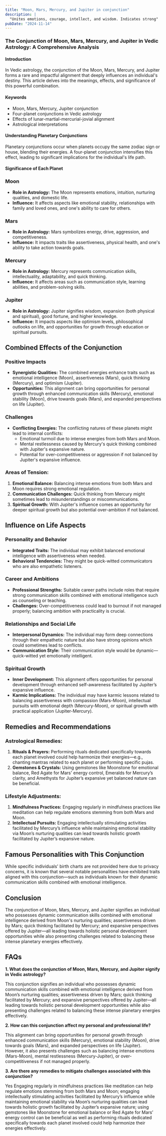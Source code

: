 ```yaml
---
title: "Moon, Mars, Mercury, and Jupiter in conjunction"
description: |
  "Unites emotions, courage, intellect, and wisdom. Indicates strong"
pubDate: "2024-11-14"
---
```


### The Conjunction of Moon, Mars, Mercury, and Jupiter in Vedic Astrology: A Comprehensive Analysis

#### Introduction

In Vedic astrology, the conjunction of the Moon, Mars, Mercury, and Jupiter forms a rare and impactful alignment that deeply influences an individual's destiny. This article delves into the meanings, effects, and significance of this powerful combination.

#### Keywords

- Moon, Mars, Mercury, Jupiter conjunction
- Four-planet conjunctions in Vedic astrology
- Effects of lunar-martial-mercurial-jovial alignment
- Astrological interpretations

#### Understanding Planetary Conjunctions

Planetary conjunctions occur when planets occupy the same zodiac sign or house, blending their energies. A four-planet conjunction intensifies this effect, leading to significant implications for the individual's life path.

#### Significance of Each Planet

### Moon

- **Role in Astrology:** The Moon represents emotions, intuition, nurturing qualities, and domestic life.
- **Influence:** It affects aspects like emotional stability, relationships with family and loved ones, and one's ability to care for others.

### Mars

- **Role in Astrology:** Mars symbolizes energy, drive, aggression, and competitiveness.
- **Influence:** It impacts traits like assertiveness, physical health, and one's ability to take action towards goals.

### Mercury

- **Role in Astrology:** Mercury represents communication skills, intellectuality, adaptability, and quick thinking.
- **Influence:** It affects areas such as communication style, learning abilities, and problem-solving skills.

### Jupiter

- **Role in Astrology:** Jupiter signifies wisdom, expansion (both physical and spiritual), good fortune, and higher knowledge.
- **Influence:** It impacts aspects like optimism levels, philosophical outlooks on life, and opportunities for growth through education or spiritual pursuits.

## Combined Effects of the Conjunction

### Positive Impacts

- **Synergistic Qualities:** The combined energies enhance traits such as emotional intelligence (Moon), assertiveness (Mars), quick thinking (Mercury), and optimism (Jupiter).
- **Opportunities:** This alignment can bring opportunities for personal growth through enhanced communication skills (Mercury), emotional stability (Moon), drive towards goals (Mars), and expanded perspectives on life (Jupiter).

### Challenges

- **Conflicting Energies:** The conflicting natures of these planets might lead to internal conflicts:
  - Emotional turmoil due to intense energies from both Mars and Moon.
  - Mental restlessness caused by Mercury's quick thinking combined with Jupiter's expansive nature.
  - Potential for over-competitiveness or aggression if not balanced by Jupiter's expansive influence.

### Areas of Tension:

1. **Emotional Balance:** Balancing intense emotions from both Mars and Moon requires strong emotional regulation.
2. **Communication Challenges:** Quick thinking from Mercury might sometimes lead to misunderstandings or miscommunications.
3. **Spiritual Growth:** With Jupiter's influence comes an opportunity for deeper spiritual growth but also potential over-ambition if not balanced.

## Influence on Life Aspects

### Personality and Behavior

- **Integrated Traits:** The individual may exhibit balanced emotional intelligence with assertiveness when needed.
- **Behavioral Tendencies:** They might be quick-witted communicators who are also empathetic listeners.

### Career and Ambitions

- **Professional Strengths:** Suitable career paths include roles that require strong communication skills combined with emotional intelligence such as counseling or teaching.
- **Challenges:** Over-competitiveness could lead to burnout if not managed properly; balancing ambition with practicality is crucial.

### Relationships and Social Life

- **Interpersonal Dynamics:** The individual may form deep connections through their empathetic nature but also have strong opinions which could sometimes lead to conflicts.
- **Communication Style:** Their communication style would be dynamic—quick-witted yet emotionally intelligent.

### Spiritual Growth

- **Inner Development:** This alignment offers opportunities for personal development through enhanced self-awareness facilitated by Jupiter’s expansive influence.
- **Karmic Implications:** The individual may have karmic lessons related to balancing assertiveness with compassion (Mars-Moon), intellectual pursuits with emotional depth (Mercury-Moon), or spiritual growth with practical application (Jupiter-Mercury).

## Remedies and Recommendations

### Astrological Remedies:
1. **Rituals & Prayers:** Performing rituals dedicated specifically towards each planet involved could help harmonize their energies—e.g., chanting mantras related to each planet or performing specific pujas.
2. **Gemstones & Crystals:** Using gemstones like Moonstone for emotional balance, Red Agate for Mars' energy control, Emeralds for Mercury’s clarity, and Amethysts for Jupiter’s expansive yet balanced nature can be beneficial.

### Lifestyle Adjustments:
1. **Mindfulness Practices:** Engaging regularly in mindfulness practices like meditation can help regulate emotions stemming from both Mars and Moon.
2. **Intellectual Pursuits:** Engaging intellectually stimulating activities facilitated by Mercury’s influence while maintaining emotional stability via Moon’s nurturing qualities can lead towards holistic growth facilitated by Jupiter’s expansive nature.

## Famous Personalities with This Conjunction

While specific individuals' birth charts are not provided here due to privacy concerns, it is known that several notable personalities have exhibited traits aligned with this conjunction—such as individuals known for their dynamic communication skills combined with emotional intelligence.

## Conclusion

The conjunction of Moon, Mars, Mercury, and Jupiter signifies an individual who possesses dynamic communication skills combined with emotional intelligence derived from Moon's nurturing qualities; assertiveness driven by Mars; quick thinking facilitated by Mercury; and expansive perspectives offered by Jupiter—all leading towards holistic personal development opportunities while also presenting challenges related to balancing these intense planetary energies effectively.

## FAQs

**1. What does the conjunction of Moon, Mars, Mercury, and Jupiter signify in Vedic astrology?**

This conjunction signifies an individual who possesses dynamic communication skills combined with emotional intelligence derived from Moon’s nurturing qualities; assertiveness driven by Mars; quick thinking facilitated by Mercury; and expansive perspectives offered by Jupiter—all leading towards holistic personal development opportunities while also presenting challenges related to balancing these intense planetary energies effectively.

**2. How can this conjunction affect my personal and professional life?**

This alignment can bring opportunities for personal growth through enhanced communication skills (Mercury), emotional stability (Moon), drive towards goals (Mars), and expanded perspectives on life (Jupiter). However, it also presents challenges such as balancing intense emotions (Mars-Moon), mental restlessness (Mercury-Jupiter), or over-competitiveness if not managed properly.

**3. Are there any remedies to mitigate challenges associated with this conjunction?**

Yes Engaging regularly in mindfulness practices like meditation can help regulate emotions stemming from both Mars and Moon; engaging intellectually stimulating activities facilitated by Mercury’s influence while maintaining emotional stability via Moon’s nurturing qualities can lead towards holistic growth facilitated by Jupiter’s expansive nature; using gemstones like Moonstone for emotional balance or Red Agate for Mars’ energy control can be beneficial as well as performing rituals dedicated specifically towards each planet involved could help harmonize their energies effectively.


